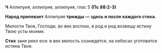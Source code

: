 **Ч** Аллилуия, аллилуия, аллилуия, глас 5 **(Пс 88:2-3)**

**Народ припевает** Аллилуия **трижды — здесь и после каждого стиха.**

Милости Твоя, Господи, во век воспою, в род и род возвещу истину Твою усты моими.

**Стих** зане рекл еси: в век милость созиждется, на небесах уготовится истина Твоя.

